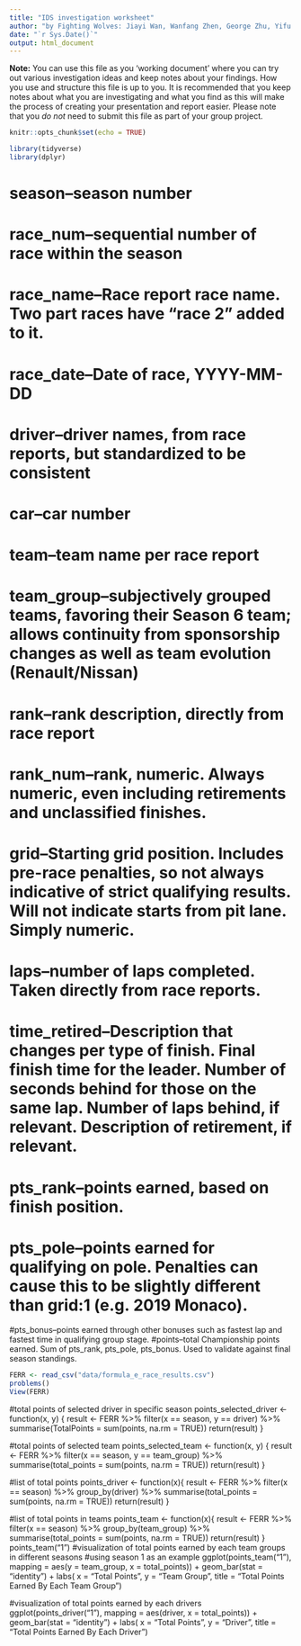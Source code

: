 ```yaml
---
title: "IDS investigation worksheet"
author: "by Fighting Wolves: Jiayi Wan, Wanfang Zhen, George Zhu, Yifu Li & Yunrui Lyu"
date: "`r Sys.Date()`"
output: html_document
---
```


**Note:** You can use this file as you 'working document' where you can try out various investigation ideas and keep notes about your findings. How you use and structure this file is up to you. It is recommended that you keep notes about what you are investigating and what you find as this will make the process of creating your presentation and report easier. Please note that you _do not_ need to submit this file as part of your group project.


```r
knitr::opts_chunk$set(echo = TRUE)
```


```r
library(tidyverse)
library(dplyr)

```

# season--season number
# race_num--sequential number of race within the season
# race_name--Race report race name. Two part races have "race 2" added to it.
# race_date--Date of race, YYYY-MM-DD
# driver--driver names, from race reports, but standardized to be consistent
# car--car number
# team--team name per race report
# team_group--subjectively grouped teams, favoring their Season 6 team; allows continuity from sponsorship changes as well as team evolution (Renault/Nissan)
# rank--rank description, directly from race report
# rank_num--rank, numeric. Always numeric, even including retirements and unclassified finishes.
# grid--Starting grid position. Includes pre-race penalties, so not always indicative of strict qualifying results. Will not indicate starts from pit lane. Simply numeric.
# laps--number of laps completed. Taken directly from race reports.
# time_retired--Description that changes per type of finish. Final finish time for the leader. Number of seconds behind for those on the same lap. Number of laps behind, if relevant. Description of retirement, if relevant.
# pts_rank--points earned, based on finish position.
# pts_pole--points earned for qualifying on pole. Penalties can cause this to be slightly different than grid:1 (e.g. 2019 Monaco).
#pts_bonus--points earned through other bonuses such as fastest lap and fastest time in qualifying group stage.
#points--total Championship points earned. Sum of pts_rank, pts_pole, pts_bonus. Used to validate against final season standings.

```r
FERR <- read_csv("data/formula_e_race_results.csv")
problems()
View(FERR)

```
#total points of selected driver in specific season
points_selected_driver <- function(x, y) {
  result <- FERR %>%
    filter(x == season, y == driver) %>% 
    summarise(TotalPoints = sum(points, na.rm = TRUE))
  return(result)
}

#total points of selected team
points_selected_team <- function(x, y) {
  result <- FERR %>%
    filter(x == season, y == team_group) %>% 
    summarise(total_points = sum(points, na.rm = TRUE))
  return(result)
}

#list of total points 
points_driver <- function(x){
  result <- 
  FERR %>%
    filter(x == season) %>%
    group_by(driver) %>%
    summarise(total_points = sum(points, na.rm = TRUE))
  return(result)
}

#list of total points in teams
points_team <- function(x){
  result <- 
  FERR %>%
    filter(x == season) %>%
    group_by(team_group) %>%
    summarise(total_points = sum(points, na.rm = TRUE))
  return(result)
}
points_team("1")
#visualization of total points earned by each team groups in different seasons 
#using season 1 as an example
ggplot(points_team("1"),
       mapping = aes(y = team_group, x = total_points)) +
  geom_bar(stat = "identity") + 
  labs(
    x = "Total Points", 
    y = "Team Group",
    title = "Total Points Earned By Each Team Group")

#visualization of total points earned by each drivers
ggplot(points_driver("1"),
       mapping = aes(driver, x = total_points)) +
  geom_bar(stat = "identity") + 
  labs(
    x = "Total Points", 
    y = "Driver",
    title = "Total Points Earned By Each Driver")

